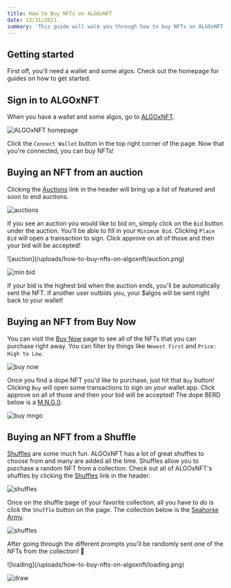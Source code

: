 ```yaml
---
title: How to Buy NFTs on ALGOxNFT
date: 12/31/2021
summary: 'This guide will walk you through how to buy NFTs on ALGOxNFT.'
---
```


## Getting started

First off, you'll need a wallet and some algos. Check out the <Link href="/"><a>homepage</a></Link> for guides on how to get started.

## Sign in to ALGOxNFT

When you have a wallet and some algos, go to <a href='https://algoxnft.com' target='_blank' rel='noreferrer'>ALGOxNFT</a>.

![ALGOxNFT homepage](/uploads/how-to-buy-nfts-on-algoxnft/algoxnft-homepage.png)

Click the `Connect Wallet` button in the top right corner of the page. Now that you're connected, you can buy NFTs!

## Buying an NFT from an auction

Clicking the [Auctions](https://algoxnft.com/listings/live) link in the header will bring up a list of featured and soon to end auctions.

![auctions](/uploads/how-to-buy-nfts-on-algoxnft/auctions.png)

If you see an auction you would like to bid on, simply click on the `Bid` button under the auction. You'll be able to fill in your `Minimum Bid`. Clicking `Place Bid` will open a transaction to sign. Click approve on all of those and then your bid will be accepted!

<div className="grid grid-cols-1 lg:grid-cols-2 gap-5">
![auction](/uploads/how-to-buy-nfts-on-algoxnft/auction.png)

![min bid](/uploads/how-to-buy-nfts-on-algoxnft/min-bid.png)
</div>

If your bid is the highest bid when the auction ends, you'll be automatically sent the NFT. If another user outbids you, your $algos will be sent right back to your wallet!

## Buying an NFT from Buy Now

You can visit the [Buy Now](https://algoxnft.com/buy-it-now-listings) page to see all of the NFTs that you can purchase right away. You can filter by things like `Newest First` and `Price: High to Low`.

![buy now](/uploads/how-to-buy-nfts-on-algoxnft/buy-now.png)

Once you find a dope NFT you'd like to purchase, just hit that `Buy` button! Clicking `Buy` will open some transactions to sign on your wallet app. Click approve on all of those and then your bid will be accepted! The dope BERD below is a [M.N.G.0](https://mngo.xyz/).

![buy mngo](/uploads/how-to-buy-nfts-on-algoxnft/buy-mngo.png)

## Buying an NFT from a Shuffle

[Shuffles](https://algoxnft.com/shuffles) are some much fun. ALGOxNFT has a lot of great shuffles to choose from and many are added all the time. Shuffles allow you to purchase a random NFT from a collection. Check out all of ALGOxNFT's shuffles by clicking the [Shuffles](https://algoxnft.com/shuffles) link in the header.

![shuffles](/uploads/how-to-buy-nfts-on-algoxnft/shuffles.png)

Once on the shuffle page of your favorite collection, all you have to do is click the `Shuffle` button on the page. The collection below is the [Seahorse Army](https://algoxnft.com/shuffle/21).

![shuffles](/uploads/how-to-buy-nfts-on-algoxnft/seahorse.png)

After going through the different prompts you'll be randomly sent one of the NFTs from the collection! 🥳

<div className="grid grid-cols-1 lg:grid-cols-2 gap-5">
![loading](/uploads/how-to-buy-nfts-on-algoxnft/loading.png)

![draw](/uploads/how-to-buy-nfts-on-algoxnft/drawn.png)
</div>
